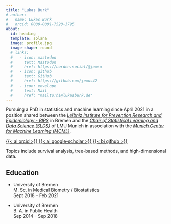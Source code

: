 ```yaml
---
title: "Lukas Burk"
# author:
#   name: Lukas Burk
#   orcid: 0000-0001-7528-3795
about:
  id: heading
  template: solana
  image: profile.jpg
  image-shape: round
  # links:
  #   - icon: mastodon
  #     text: Mastodon
  #     href: https://norden.social/@jemsu
  #   - icon: github
  #     text: GitHub
  #     href: https://github.com/jemus42
  #   - icon: envelope
  #     text: Mail
  #     href: "mailto:hi@lukasburk.de"
---
```


:::{#heading}

Pursuing a PhD in statistics and machine learning since April 2021 in a position shared between the [*Leibniz Institute for Prevention Research and Epidemiology - BIPS*][BIPS] in Bremen and the
[*Chair of Statistical Learning and Data Science (SLDS)*][SLDS] of LMU Munich in association with the [*Munich Center for Machine Learning (MCML)*][MCML].

::: {.about-links}
[{{< ai orcid >}}][orcid]
[{{< ai google-scholar >}}][gscolar]
[{{< bi github >}}][gh]
:::

Topics include survival analysis, tree-based methods, and high-dimensional data.


## Education

- University of Bremen  
M. Sc. in Medical Biometry / Biostatistics  
Sept 2018 -- Feb 2021

- University of Bremen  
B. A. in Public Health  
Sep 2014 -- Sep 2018

:::


[BIPS]: https://www.bips-institut.de
[SLDS]: https://www.slds.stat.uni-muenchen.de
[MCML]: https://mcml.ai/
[gscolar]: https://scholar.google.com/citations?user=zcITcLUAAAAJ
[orcid]: https://orcid.org/0000-0001-7528-3795
[gh]: https://github.com/jemus42
